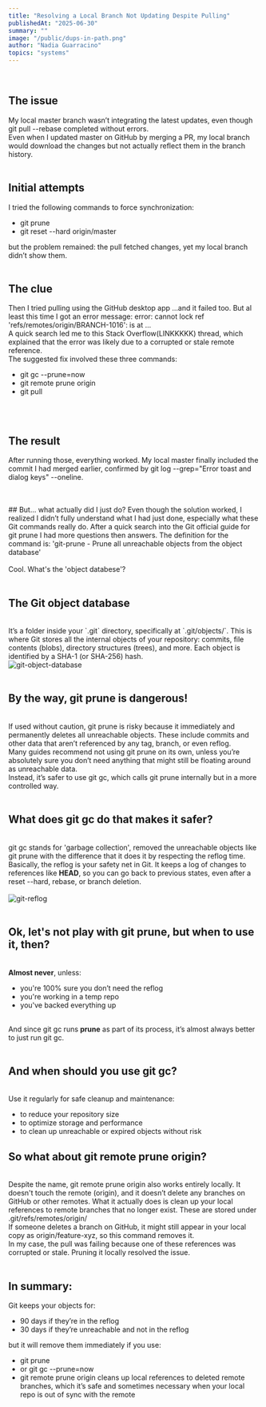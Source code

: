 ```yaml
---
title: "Resolving a Local Branch Not Updating Despite Pulling"
publishedAt: "2025-06-30"
summary: ""
image: "/public/dups-in-path.png"
author: "Nadia Guarracino"
topics: "systems"
---
```


<br />

## The issue
My local master branch wasn’t integrating the latest updates, even though <Highlight>git pull --rebase</Highlight> completed without errors.
<br />
Even when I updated master on GitHub by merging a PR, my local branch would download the changes but not actually reflect them in the branch history.
<br />
<br />
## Initial attempts
I tried the following commands to force synchronization:

<ul>
  <li>
    <Highlight>git prune</Highlight>
  </li>
  <li>
    <Highlight>git reset --hard origin/master</Highlight>
  </li>
</ul>
but the problem remained: the pull fetched changes, yet my local branch didn’t show them.
<br />
<br />

## The clue
Then I tried pulling using the GitHub desktop app ...and it failed too. But al least this time I got an error message:
<Highlight>error: cannot lock ref 'refs/remotes/origin/BRANCH-1016': is at ...</Highlight>
<br />
A quick search led me to this Stack Overflow(LINKKKKK) thread, which explained that the error was likely due to a corrupted or stale remote reference.
<br />
The suggested fix involved these three commands:
<ul>
  <li>
    <Highlight>git gc --prune=now</Highlight>
  </li>
  <li>
    <Highlight>git remote prune origin</Highlight>
  </li>
  <li>
    <Highlight>git pull</Highlight>
  </li>
</ul>
<br />
<br />

## The result
After running those, everything worked. My local master finally included the commit I had merged earlier, confirmed by <Highlight>git log --grep="Error toast and dialog keys" --oneline</Highlight>.
<br />
<br />

<br />
## But... what actually did I just do?
Even though the solution worked, I realized I didn’t fully understand what I had just done, especially what these Git commands really do.
After a quick search into the Git official guide for git prune I had more questions then answers. The definition for the command is:
'git-prune - Prune all unreachable objects from the object database'
<br />
<br />
Cool. What's the 'object databese'?
<br />
<br />

## The Git object database
<br />
It’s a folder inside your <Highlight>`.git`</Highlight> directory, specifically at <Highlight>`.git/objects/`</Highlight>. This is where Git stores all the internal objects of your repository: commits, file contents (blobs), directory structures (trees), and more.
Each object is identified by a SHA-1 (or SHA-256) hash.
<br />
<Image
  src="/git-object-database.png"
  alt="git-object-database"
  sizes="100vw"
  style={{
    width: "70%",
    height: "auto",
  }}
  width={500}
  height={300}
/>
<br />
<br />

## By the way, git prune is dangerous!
<br />
If used without caution, git prune is risky because it immediately and permanently
deletes all unreachable objects. These include commits and other data that aren’t referenced by any tag, branch, or even reflog.
<br />
Many guides recommend not using git prune on its own, unless you’re absolutely
sure you don’t need anything that might still be floating around as unreachable data.
<br />
Instead, it’s safer to use <Highlight>git gc</Highlight>, which calls <Highlight>git prune</Highlight> internally but in a more controlled way.
<br />
<br />

## What does git gc do that makes it safer?
<br />
<Highlight>git gc</Highlight> stands for 'garbage collection', removed the unreachable objects
like git prune with the difference that it does it by respecting the reflog time.
<br />
Basically, the reflog is your safety net in Git. It keeps a log of changes to references like <strong>HEAD</strong>,
so you can go back to previous states, even after a reset --hard, rebase, or branch deletion.
<br />
<br />
<Image
  src="/git-reflog.png"
  alt="git-reflog"
  sizes="100vw"
  style={{
    width: "70%",
    height: "auto",
  }}
  width={500}
  height={300}
/>
<br />
<br />

## Ok, let's not play with git prune, but when to use it, then?
<br />
<strong>Almost never</strong>, unless:
<ul>
  <li>
    you're 100% sure you don’t need the reflog
  </li>
  <li>
    you're working in a temp repo
  </li>
  <li>
    you've backed everything up
  </li>
</ul>
<br />
And since <Highlight>git gc</Highlight> runs <strong>prune</strong> as part of its process, it’s almost always better to just run <Highlight>git gc</Highlight>.
<br />
<br />

## And when should you use git gc?
<br />
Use it regularly for safe cleanup and maintenance:
<br />
<ul>
  <li>
    to reduce your repository size
  </li>
  <li>
    to optimize storage and performance
  </li>
  <li>
    to clean up unreachable or expired objects without risk
  </li>
</ul>

## So what about git remote prune origin?
<br />
Despite the name, <Highlight>git remote prune origin</Highlight> also works entirely locally.
It doesn't touch the remote (origin), and it doesn’t delete any branches on GitHub or other remotes.
What it actually does is clean up your local references to remote branches that no longer exist. These are stored under
<Highlight>.git/refs/remotes/origin/</Highlight>
<br />
If someone deletes a branch on GitHub, it might still appear in your local copy as <Highlight>origin/feature-xyz</Highlight>, so this command removes it.
<br />
In my case, the pull was failing because one of these references was corrupted or stale. Pruning it locally resolved the issue.
<br />
<br />

## In summary:
Git keeps your objects for:
<ul>
  <li>
    90 days if they’re in the reflog
  </li>
  <li>
    30 days if they’re unreachable and not in the reflog
  </li>
</ul>
but it will remove them immediately if you use:
<ul>
  <li>
    <Highlight>git prune</Highlight>
  </li>
  <li>
    or <Highlight>git gc --prune=now</Highlight>
  </li>
  <li>
    <Highlight>git remote prune origin</Highlight> cleans up local references to deleted remote branches, which it’s safe and sometimes necessary when your local repo is out of sync with the remote
  </li>
</ul>
